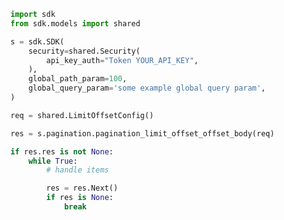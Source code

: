 ```python showLineNumbers copy filename="Pagination Limit Offset Offset Body usage example"
import sdk
from sdk.models import shared

s = sdk.SDK(
    security=shared.Security(
        api_key_auth="Token YOUR_API_KEY",
    ),
    global_path_param=100,
    global_query_param='some example global query param',
)

req = shared.LimitOffsetConfig()

res = s.pagination.pagination_limit_offset_offset_body(req)

if res.res is not None:
    while True:
        # handle items

        res = res.Next()
        if res is None:
            break

```
